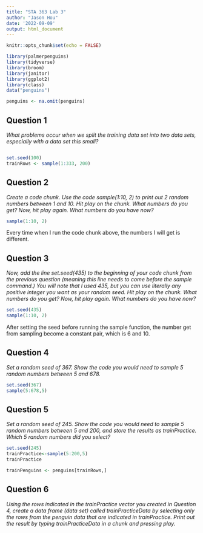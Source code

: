 ```yaml
---
title: "STA 363 Lab 3"
author: "Jason Hou"
date: '2022-09-09'
output: html_document
---
```


```r
knitr::opts_chunk$set(echo = FALSE)
```

```r
library(palmerpenguins)
library(tidyverse)
library(broom)
library(janitor)
library(ggplot2)
library(class)
data("penguins")
```

```r
penguins <- na.omit(penguins)
```


## Question 1

*What problems occur when we split the training data set into two data sets, especially with a data set this small?*

```r

```


```r
set.seed(100)
trainRows <- sample(1:333, 200)
```


## Question 2

*Create a code chunk. Use the code sample(1:10, 2) to print out 2 random numbers between 1 and 10. Hit play on the chunk. What numbers do you get? Now, hit play again. What numbers do you have now?*


```r
sample(1:10, 2)
```

Every time when I run the code chunk above, the numbers I will get is different.

## Question 3

*Now, add the line set.seed(435) to the beginning of your code chunk from the previous question (meaning this line needs to come before the sample command.) You will note that I used 435, but you can use literally any positive integer you want as your random seed. Hit play on the chunk. What numbers do you get? Now, hit play again. What numbers do you have now?*

```r
set.seed(435)
sample(1:10, 2)
```

After setting the seed before running the sample function, the number get from sampling become a constant pair, which is 6 and 10.

## Question 4

*Set a random seed of 367. Show the code you would need to sample 5 random numbers between 5 and 678.*

```r
set.seed(367)
sample(5:678,5)
```

## Question 5

*Set a random seed of 245. Show the code you would need to sample 5 random numbers between 5 and 200, and store the results as trainPractice. Which 5 random numbers did you select?*

```r
set.seed(245)
trainPractice<-sample(5:200,5)
trainPractice
```

```r
trainPenguins <- penguins[trainRows,]
```


## Question 6

*Using the rows indicated in the trainPractice vector you created in Question 4, create a data frame (data set) called trainPracticeData by selecting only the rows from the penguin data that are indicated in trainPractice. Print out the result by typing trainPracticeData in a chunk and pressing play.*